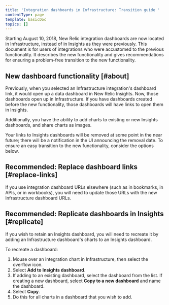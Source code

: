 ```yaml
---
title: 'Integration dashboards in Infrastructure: Transition guide '
contentType: page
template: basicDoc
topics: []
---
```


Starting August 10, 2018, New Relic integration dashboards are now located in Infrastructure, instead of in Insights as they were previously. This document is for users of integrations who were accustomed to the previous functionality. It describes the new functionality and gives recommendations for ensuring a problem-free transition to the new functionality.

## New dashboard functionality [#about]

Previously, when you selected an Infrastructure integration's dashboard link, it would open up a data dashboard in New Relic Insights. Now, those dashboards open up in Infrastructure. If you have dashboards created before the new functionality, those dashboards will have links to open them in Insights.

Additionally, you have the ability to add charts to existing or new Insights dashboards, and share charts as images.

Your links to Insights dashboards will be removed at some point in the near future; there will be a notification in the UI announcing the removal date. To ensure an easy transition to the new functionality, consider the options below.

## Recommended: Replace dashboard links [#replace-links]

If you use integration dashboard URLs elsewhere (such as in bookmarks, in APIs, or in workbooks), you will need to update those URLs with the new Infrastructure dashboard URLs.

## Recommended: Replicate dashboards in Insights [#replicate]

If you wish to retain an Insights dashboard, you will need to recreate it by adding an Infrastructure dashboard's charts to an Insights dashboard.

To recreate a dashboard:

1. Mouse over an integration chart in Infrastructure, then select the overflow <Icon name="fe-more-horizontal"/>
   icon.
2. Select **Add to Insights dashboard**.
3. If adding to an existing dashboard, select the dashboard from the list. If creating a new dashboard, select **Copy to a new dashboard** and name the dashboard.
4. Select **Copy**.
5. Do this for all charts in a dashboard that you wish to add.
